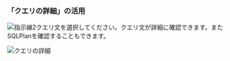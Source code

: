 ### 「クエリの詳細」の活用

![指示線2](/img/number-02.png)クエリ文を選択してください。クエリ文が詳細に確認できます。またSQLPlanを確認することもできます。

![クエリの詳細](/img/db-stat-query.png)
